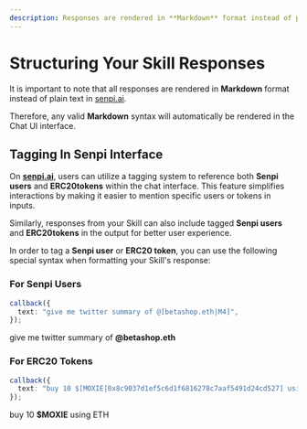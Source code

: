 ```yaml
---
description: Responses are rendered in **Markdown** format instead of plain text in [senpi.ai](https://senpi.ai).
---
```



# Structuring Your Skill Responses

<CopyPageButton />

It is important to note that all responses are rendered in **Markdown** format instead of plain text in [senpi.ai](https://senpi.ai).

Therefore, any valid **Markdown** syntax will automatically be rendered in the Chat UI interface.

## Tagging In Senpi Interface

On **[senpi.ai](https://senpi.ai)**, users can utilize a tagging system to reference both **Senpi users** and **ERC20tokens** within the chat interface. This feature simplifies interactions by making it easier to mention specific users or tokens in inputs.

Similarly, responses from your Skill can also include tagged **Senpi users** and **ERC20tokens** in the output for better user experience.

In order to tag a **Senpi user** or **ERC20 token**, you can use the following special syntax when formatting your Skill's response:

### For Senpi Users

<Tabs>
<TabItem value="ts" label="Typescript">

```ts
callback({
  text: "give me twitter summary of @[betashop.eth|M4]",
});
```

</TabItem>
<TabItem value="md" label="Rendered Text (senpi.ai)">

give me twitter summary of **@betashop.eth**

</TabItem>
</Tabs>

### For ERC20 Tokens

<Tabs>
<TabItem value="ts" label="Typescript">

```ts
callback({
  text: "buy 10 $[MOXIE|0x8c9037d1ef5c6d1f6816278c7aaf5491d24cd527] using ETH",
});
```

</TabItem>
<TabItem value="md" label="Rendered Text (senpi.ai)">

buy 10 **$MOXIE** using ETH

</TabItem>
</Tabs>

<DeveloperSupport />
